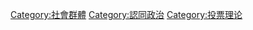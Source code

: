 {{catmore}}
{{Commonscat|Minorities}}

[[Category:社會群體|Category:社會群體]]
[[Category:認同政治|Category:認同政治]]
[[Category:投票理论|Category:投票理论]]